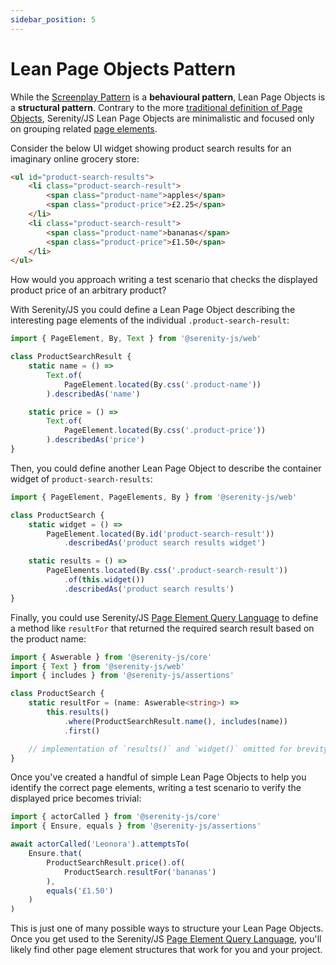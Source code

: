 ```yaml
---
sidebar_position: 5
---
```


# Lean Page Objects Pattern

While the [Screenplay Pattern](/handbook/design/screenplay-pattern) is a **behavioural pattern**,
Lean Page Objects is a **structural pattern**. Contrary to the more [traditional definition of Page Objects](https://martinfowler.com/bliki/PageObject.html),
Serenity/JS Lean Page Objects are minimalistic and focused only on grouping
related [page elements](/handbook/web-testing/page-element-query-language).

Consider the below UI widget showing product search results for an imaginary online grocery store:

```html
<ul id="product-search-results">
    <li class="product-search-result">
        <span class="product-name">apples</span>
        <span class="product-price">£2.25</span>
    </li>
    <li class="product-search-result">
        <span class="product-name">bananas</span>
        <span class="product-price">£1.50</span>
    </li>
</ul>
```

How would you approach writing a test scenario that checks the displayed product price of an arbitrary product?

With Serenity/JS you could define a Lean Page Object describing the interesting page elements of the individual `.product-search-result`:

```typescript
import { PageElement, By, Text } from '@serenity-js/web'

class ProductSearchResult {
    static name = () =>
        Text.of(
            PageElement.located(By.css('.product-name'))
        ).describedAs('name')

    static price = () =>
        Text.of(
            PageElement.located(By.css('.product-price'))
        ).describedAs('price')
}
```

Then, you could define another Lean Page Object to describe the container widget of `product-search-results`:

```typescript
import { PageElement, PageElements, By } from '@serenity-js/web'

class ProductSearch {
    static widget = () =>
        PageElement.located(By.id('product-search-result'))
            .describedAs('product search results widget')

    static results = () =>
        PageElements.located(By.css('.product-search-result'))
            .of(this.widget())
            .describedAs('product search results')
}
```
Finally, you could use Serenity/JS [Page Element Query Language](/handbook/web-testing/page-element-query-language)
to define a method like `resultFor` that returned the required search result based on the product name:

```typescript
import { Aswerable } from '@serenity-js/core'
import { Text } from '@serenity-js/web'
import { includes } from '@serenity-js/assertions'

class ProductSearch {
    static resultFor = (name: Aswerable<string>) =>
        this.results()
            .where(ProductSearchResult.name(), includes(name))
            .first()

    // implementation of `results()` and `widget()` omitted for brevity
}
```

Once you've created a handful of simple Lean Page Objects to help you identify the correct page elements,
writing a test scenario to verify the displayed price becomes trivial:

```typescript
import { actorCalled } from '@serenity-js/core'
import { Ensure, equals } from '@serenity-js/assertions'

await actorCalled('Leonora').attemptsTo(
    Ensure.that(
        ProductSearchResult.price().of(
            ProductSearch.resultFor('bananas')
        ),
        equals('£1.50')
    )
)
```

This is just one of many possible ways to structure your Lean Page Objects.
Once you get used to the Serenity/JS [Page Element Query Language](/handbook/web-testing/page-element-query-language),
you'll likely find other page element structures that work for you and your project.
